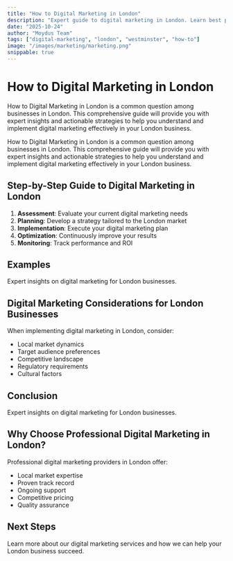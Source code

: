 ```yaml
---
title: "How to Digital Marketing in London"
description: "Expert guide to digital marketing in London. Learn best practices, pricing, and strategies for London businesses."
date: "2025-10-24"
author: "Moydus Team"
tags: ["digital-marketing", "london", "westminster", "how-to"]
image: "/images/marketing/marketing.png"
snippable: true
---
```


# How to Digital Marketing in London

How to Digital Marketing in London is a common question among businesses in London. This comprehensive guide will provide you with expert insights and actionable strategies to help you understand and implement digital marketing effectively in your London business.

How to Digital Marketing in London is a common question among businesses in London. This comprehensive guide will provide you with expert insights and actionable strategies to help you understand and implement digital marketing effectively in your London business.

## Step-by-Step Guide to Digital Marketing in London

1. **Assessment**: Evaluate your current digital marketing needs
2. **Planning**: Develop a strategy tailored to the London market
3. **Implementation**: Execute your digital marketing plan
4. **Optimization**: Continuously improve your results
5. **Monitoring**: Track performance and ROI

## Examples

Expert insights on digital marketing for London businesses.

## Digital Marketing Considerations for London Businesses

When implementing digital marketing in London, consider:
- Local market dynamics
- Target audience preferences
- Competitive landscape
- Regulatory requirements
- Cultural factors

## Conclusion

Expert insights on digital marketing for London businesses.

## Why Choose Professional Digital Marketing in London?

Professional digital marketing providers in London offer:
- Local market expertise
- Proven track record
- Ongoing support
- Competitive pricing
- Quality assurance

## Next Steps

Learn more about our digital marketing services and how we can help your London business succeed.

<GeoCTA 
  city="London"
  service="Digital Marketing"
  ctaText="Get Started Today"
/>
